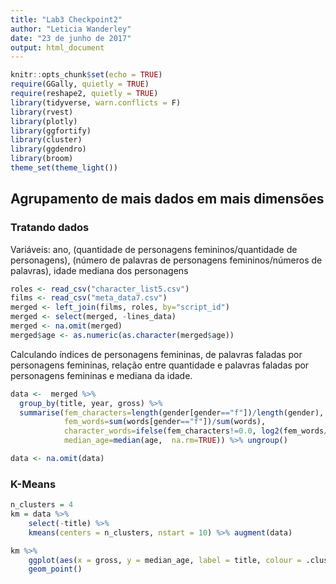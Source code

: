 ```yaml
---
title: "Lab3 Checkpoint2"
author: "Leticia Wanderley"
date: "23 de junho de 2017"
output: html_document
---
```


```r
knitr::opts_chunk$set(echo = TRUE)
require(GGally, quietly = TRUE)
require(reshape2, quietly = TRUE)
library(tidyverse, warn.conflicts = F)
library(rvest)
library(plotly)
library(ggfortify)
library(cluster)
library(ggdendro)
library(broom)
theme_set(theme_light())
```

## Agrupamento de mais dados em mais dimensões 

### Tratando dados
Variáveis: ano, (quantidade de personagens femininos/quantidade de personagens), (número de palavras de personagens femininos/números de palavras), idade mediana dos personagens

```r
roles <- read_csv("character_list5.csv")
films <- read_csv("meta_data7.csv")
merged <- left_join(films, roles, by="script_id")
merged <- select(merged, -lines_data)
merged <- na.omit(merged)
merged$age <- as.numeric(as.character(merged$age))
```

Calculando índices de personagens femininas, de palavras faladas por personagens femininas, relação entre quantidade e palavras faladas por personagens femininas e mediana da idade.
```r
data <-  merged %>%
  group_by(title, year, gross) %>%
  summarise(fem_characters=length(gender[gender=="f"])/length(gender),
            fem_words=sum(words[gender=="f"])/sum(words),
            character_words=ifelse(fem_characters!=0.0, log2(fem_words/fem_characters), -1),
            median_age=median(age,  na.rm=TRUE)) %>% ungroup()

data <- na.omit(data)
```

### K-Means
```r
n_clusters = 4
km = data %>% 
    select(-title) %>%  
    kmeans(centers = n_clusters, nstart = 10) %>% augment(data)

km %>%
    ggplot(aes(x = gross, y = median_age, label = title, colour = .cluster)) + 
    geom_point() 

```
